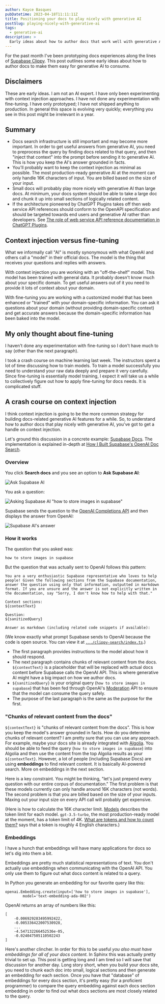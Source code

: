 ```yaml
---
author: Kayce Basques
pubDatetime: 2023-04-18T11:11:11Z
title: Positioning your docs to play nicely with generative AI
postSlug: playing-nicely-with-generative-ai
tags:
  - generative-ai
description: >
  Early ideas about how to author docs that work well with generative AI.
---
```


For the past month I've been prototyping docs experiences along the
lines of [Supabase Clippy]. This post outlines some early ideas about
how to author docs to make them easy for generative AI to consume.

## Disclaimers

These are early ideas. I am not an AI expert. I have only been experimenting
with context injection approaches. I have not done any experimentation with
fine-tuning. I have only prototyped; I have not shipped anything to
production. In general this space is evolving very quickly; everything you
see in this post might be irrelevant in a year.

## Summary

* Docs search infrastructure is still important and may become more important.
  In order to get useful answers from generative AI, you need to preprocess the
  query by finding docs related to that query, and then "inject that context"
  into the prompt before sending it to generative AI. This is how you keep the AI's
  answer grounded in facts.
* You'll probably want to keep the context injection as minimal as possible. The
  most production-ready generative AI at the moment can only handle 16K characters
  of input. You are billed based on the size of your input.
* Small docs will probably play more nicely with generative AI than large docs.
  At minimum, your docs system should be able to take a large doc and chunk it up
  into small sections of logically related content.
* If the architecture pioneered by ChatGPT Plugins takes off then web service API
  references should conform to the OpenAPI specification and should be targeted
  towards end users and generative AI rather than developers. See
  [The role of web service API reference documentation in ChatGPT Plugins].

## Context injection versus fine-tuning

What we informally call "AI" is mostly synonymous with what OpenAI and others
call a "model" in their official docs. The model is the thing that receives
your questions and replies with answers.

With context injection you are working with an "off-the-shelf" model. This model
has been trained with general data. It probably doesn't know much about your specific
domain. To get useful answers out of it you need to provide it lots of context
about your domain.

With fine-tuning you are working with a customized model that has been
enhanced or "trained" with your domain-specific information. You can ask it
questions about your domain (without providing domain-specific context)
and get accurate answers because the domain-specific information has been baked
into the model.

## My only thought about fine-tuning

I haven't done any experimentation with fine-tuning so I don't have much to
say (other than the next paragraph).

I took a crash course on machine learning last week. The instructors
spent a lot of time discussing how to train models. To train a model
successfully you need to understand your raw data deeply and prepare
it very carefully. Since fine-tuning is essentially model training, I
expect it will take us a while to collectively figure out how to apply
fine-tuning for docs needs. It is complicated stuff.

## A crash course on context injection

I think context injection is going to be the more common strategy for building
docs-related generative AI features for a while. So, to understand how to
author docs that play nicely with generative AI, you've got to get a handle
on context injection.

Let's ground this discussion in a concrete example: [Supabase Docs]. The
implementation is explained in-depth at [How I Built Supabase's OpenAI Doc Search].

### Overview

You click **Search docs** and you see an option to **Ask Supabase AI**:

![Ask Supabase AI](/assets/supabase-ai.png)

You ask a question:

![Asking Supabase AI "how to store images in supabase"](/assets/supabase-ai-question.png)

Supabase sends the question to the [OpenAI Completions API] and then
displays the answer from OpenAI:

![Supabase AI's answer](/assets/supabase-ai-answer.png)

### How it works

The question that you asked was:

```
how to store images in supabase
```

But the question that was actually sent to OpenAI follows this pattern:

```
You are a very enthusiastic Supabase representative who loves to help
people! Given the following sections from the Supabase documentation,
answer the question using only that information, outputted in markdown
format. If you are unsure and the answer is not explicitly written in
the documentation, say "Sorry, I don't know how to help with that."

Context sections:
${contextText}

Question:
${sanitizedQuery}

Answer as markdown (including related code snippets if available):
```

(We know exactly what prompt Supabase sends to OpenAI because the code is open source.
You can view it at [`.../clippy-search/index.ts`].)

* The first paragraph provides instructions to the model about how it should respond.
* The next paragraph contains chunks of relevant content from the docs.
  `${contextText}` is a placeholder that will be replaced with actual
  docs content before Supabase calls the OpenAI API. This is where generative
  AI might have a big impact on how we author docs.
* `${sanitizedQuery}` is your original query (`how to store images in supabase`) that
  has been fed through OpenAI's [Moderation] API to ensure that the model can
  consume the query safely.
* The purpose of the last paragraph is the same as the purpose for the first.

### "Chunks of relevant content from the docs"

`${contextText}` is "chunks of relevant content from the docs". This is how you
keep the model's answer grounded in facts. How do you determine chunks of relevant
content? I am pretty sure that you can use any approach. For example, maybe your
docs site is already integrated with [Algolia]. You should be able to feed the
query (`how to store images in supabase`) into Algolia and then use the content
from the top Algolia results as your `${contextText}`. However, a lot of people
(including Supabase Docs) are using **embeddings** to find relevant content. It
is basically AI-powered search. More on embeddings in the next section.

Here is a key constraint. You might be thinking, "let's just prepend every question
with our entire corpus of documentation." The first problem is that these models
currently can only handle around 16K characters (not words). The second problem is that
you are billed based on the size of your inputs. Maxing out your input size on every
API call will probably get expensive.

(Here is how to calculate the 16K character limit. [Models] describes the token limit
for each model. `gpt-3.5-turbo`, the most production-ready model at the moment, has a
token limit of 4K. [What are tokens and how to count them?] says that a token is
roughly 4 English characters.)

### Embeddings

I have a hunch that embeddings will have many applications for docs so let's dig
into them a bit.

Embeddings are pretty much statistical representations of text. You don't
actually use embeddings when communicating with the OpenAI API. You only use them to
figure out what docs content is related to a query.

In Python you generate an embedding for our favorite query like this:

```
openai.Embedding.create(input=['how to store images in supabase'],
        model='text-embedding-ada-002')
```

OpenAI returns an array of numbers like this:

```
[
    -0.006929283495992422,
    -0.005336422007530928,
    ...
    -4.547132266452536e-05,
    -0.024047505110502243
]
```

Here's another clincher. In order for this to be useful *you also must have embeddings
for all of your docs content.* In Sphinx this was actually pretty trivial to set up.
This post is getting long and I am tired so I will save that discussion for another day.
Long story short, when you build your docs site, you need to chunk each doc into small,
logical sections and then generate an embedding for each section.
Once you have that "database" of embeddings for every docs section, it's pretty easy
(for a proficient programmer) to compare the query embedding against each docs section
embedding in order to find out what docs sections are most closely related to the query.

[Supabase Clippy]: https://supabase.com/blog/chatgpt-supabase-docs
[Supabase Docs]: https://supabase.com/docs
[How I Built Supabase's OpenAI Doc Search]: https://youtu.be/Yhtjd7yGGGA
[OpenAI Completions API]: https://platform.openai.com/docs/api-reference/completions
[`.../clippy-search/index.ts`]: https://github.com/supabase/supabase/blob/10003505b4543ce7900646167cc98e0b01d502ef/supabase/functions/clippy-search/index.ts#L110
[Moderation]: https://platform.openai.com/docs/guides/moderation/overview
[Algolia]: https://www.algolia.com/doc/
[What are tokens and how to count them?]: https://help.openai.com/en/articles/4936856-what-are-tokens-and-how-to-count-them
[Models]: https://platform.openai.com/docs/models/overview
[The role of web service API reference documentation in ChatGPT Plugins]: /posts/chatgpt-plugins
